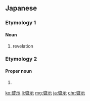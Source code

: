 ==Japanese==

===Etymology 1===
{{ja-kanjitab|けい|じ|yomi=on}}

====Noun====
{{ja-noun|けいじ}}

# revelation

===Etymology 2===
{{ja-kanjitab|けい|し|yomi=on}}

====Proper noun====
{{ja-pos|けいし|proper}}

# {{given name|male|lang=ja|sort=けいし}}

[[ko:啓示]]
[[li:啓示]]
[[mg:啓示]]
[[ja:啓示]]
[[chr:啓示]]